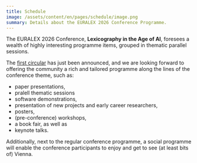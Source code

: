 ```yaml
---
title: Schedule
image: /assets/content/en/pages/schedule/image.png
summary: Details about the EURALEX 2026 Conference Programme.
---
```

The EURALEX 2026 Conference, **Lexicography in the Age of AI**, foresees a wealth of highly interesting programme items, grouped in thematic parallel sessions.&#x20;

The [first circular](/call-for-papers) has just been announced, and we are looking forward to offering the community a rich and tailored programme along the lines of the conference theme, such as:

* paper presentations,
* pralell thematic sessions
* software demonstrations,
* presentation of new projects and early career researchers,
* posters,&#x20;
* (pre-conference) workshops,
* a book fair, as well as
* keynote talks.

Additionally, next to the regular conference programme, a social programme will enable the conference participants to enjoy and get to see (at least bits of) Vienna.&#x20;
